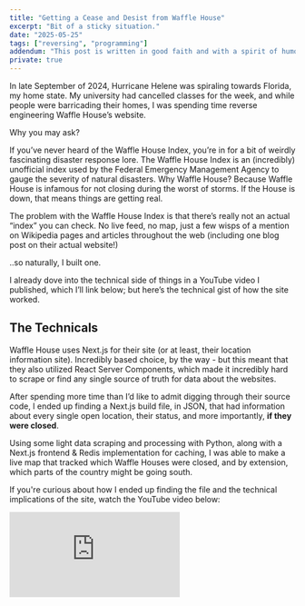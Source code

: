 ```yaml
---
title: "Getting a Cease and Desist from Waffle House"
excerpt: "Bit of a sticky situation."
date: "2025-05-25"
tags: ["reversing", "programming"]
addendum: "This post is written in good faith and with a spirit of humor and admiration. It recounts events between myself, Waffle House, its legal and marketing teams, and affiliated parties. Nothing here is meant with malice, and it was a pleasure corresponding with a breakfast chain I'm quite fond of."
private: true
---
```


In late September of 2024, Hurricane Helene was spiraling towards Florida, my home state. My university had cancelled classes for the week, and while people were barricading their homes, I was spending time reverse engineering Waffle House’s website.

Why you may ask?

If you’ve never heard of the Waffle House Index, you’re in for a bit of weirdly fascinating disaster response lore. The Waffle House Index is an (incredibly) unofficial index used by the Federal Emergency Management Agency to gauge the severity of natural disasters. Why Waffle House? Because Waffle House is infamous for not closing during the worst of storms. If the House is down, that means things are getting real.

The problem with the Waffle House Index is that there’s really not an actual “index” you can check. No live feed, no map, just a few wisps of a mention on Wikipedia pages and articles throughout the web (including one blog post on their actual website!)

..so naturally, I built one.

I already dove into the technical side of things in a YouTube video I published, which I’ll link below; but here’s the technical gist of how the site worked.

## The Technicals

Waffle House uses Next.js for their site (or at least, their location information site). Incredibly based choice, by the way - but this meant that they also utilized React Server Components, which made it incredibly hard to scrape or find any single source of truth for data about the websites.

After spending more time than I’d like to admit digging through their source code, I ended up finding a Next.js build file, in JSON, that had information about every single open location, their status, and more importantly, **if they were closed**.

Using some light data scraping and processing with Python, along with a Next.js frontend & Redis implementation for caching, I was able to make a live map that tracked which Waffle Houses were closed, and by extension, which parts of the country might be going south.

If you're curious about how I ended up finding the file and the technical implications of the site, watch the YouTube video below:

<div className="relative w-full pb-[56.25%] h-0 mb-4">
  <iframe
    src="https://www.youtube.com/embed/TBrR3AEutsI?si=k9J_72704VCVnwRq"
    title="YouTube video player"
    frameBorder="0"
    allow="accelerometer; autoplay; clipboard-write; encrypted-media; gyroscope; picture-in-picture; web-share"
    referrerPolicy="strict-origin-when-cross-origin"
    allowFullScreen
    className="absolute top-0 left-0 w-full h-full rounded-lg mb-2"
  />
</div>

## The Beginning of the End

After I created the site, I snapped up wafflehouseindex[.]org and threw it up on Vercel, then sent a (now deleted) tweet out about it.

My account when I tweeted it out had less than 200 followers. I wasn’t truly expecting them to see it, nor for it to go absolutely viral.

Until they did see it. And then the corporate account was suddenly replying to my tweet, saying that the information was incorrect and any information about closures would come from their official communication channels.

![F](https://media.discordapp.net/attachments/1019633433800101940/1293284609051721781/Orion_10-08-2024__02.51PM2x.png?ex=683366a6&is=68321526&hm=a8c004af1f91fa5dc10ece220957bd5a592218a9617071fbf3822520e06e4aaa&=&format=webp&quality=lossless&width=1896&height=2170)

Which, first of all, I can understand - but I was quite literally USING their data for this, so it’s not that it really was incorrect at all. But either way, seeing as the entire situation was making me laugh, I re-tweeted their response to me in jest saying “haha, now you do!”, not really thinking much of it. Who would think that the mega-chain breakfast place would be spending their time replying to a teenager online talking about if their stores were closed?

That was the case, until Frank Luntz (American political commentator commonly seen on CNBC, Bloomberg, among others. But also someone with a 400,000+ follower count on Twitter) somehow saw my tweet and took interest in the site.

### Mom, get the cameras!

At that point, I started sweating a little bit. Obviously being recognized for your work online is very cool, but it’s another to be casually chatting with a massive news influencer about a random half-joke half-engineering marvel that I made.

Frank decided to share the site with a Tweet directly linking to my site. Within minutes, I had a few hundred people on my site, poking and prodding at the index and taking a look at the map.

Unfortunately, the devil works hard, but Waffle House’s marketing (and at this point, probably legal) team works harder. They swiftly replied to Frank’s tweet echoing what they had replied to me - that the site was unofficial and incorrect, and any information they’d have would come from an official Waffle House account. Frank, wanting to maintain his credibility, very quickly apologized and deleted the site.

I figured that would be the end of it until, I went to go look back at what they said.

Their tweet was gone.

What?

![Waffle House emailing me](/images/waffleblocked.png)

... oh!

### Kicked (and scolded) out the House

In a million years did I not expect that one coming. Two responses to their tweets about an “unofficial” website and I get blocked?

In hindsight, I can imagine that my actions probably stressed some poor marketing person out and they needed to do damage control somehow. Regardless, it’s incredibly funny that I got _blocked_ by the breakfast chain.

Shortly after getting blocked (and after the hurricane had passed), I woke up to an email from someone with a Very High Up Position at Waffle House informing me that I need to immediately “cease and desist all unauthorized use of Trademarks owned by WH Intellectual, LLC and any confusingly similar marks in connection with your website”.

![Waffle House emailing me](/images/whemail.png)

I was honestly more surprised at the fact that the silly logo that I made (a very great representation, if I do say so myself) was what got me yelled at by them, and not anything to do with scraping or reverse engineering their site.

You may be asking yourself, how did I reply?

Great question.

### With Respect and Syrup

I gave my response the same treatment as I did the rest of this entire process: complete silliness.

![Me replying to Waffle House](/images/whemailreply.png)

- “huge fan of the House”
- "Waffle House has become much like the American Flag in the Star Spangled Banner"
- “honor and respect Waffle House with this data”
- and finally, “with respect and syrup”.

The Very High Up Person actually did reply to this with much less legal jargon than the first email and was very down to earth with me, even thanking me for wanting to help out with the recovery efforts. But at the end of the day, I was still violating their trademarks and needed to take it down.

I did take it down and even emailed back asking if there was anything I could do, but unfortunately got ghosted after that.

# The End of the End

In conclusion.. yeah finish this eventually!
